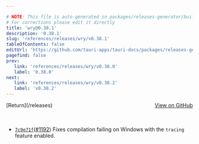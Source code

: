 ```yaml
---

# NOTE: This file is auto-generated in packages/releases-generator/build.ts
# For corrections please edit it directly
title: 'wry@0.38.1'
description: '0.38.1'
slug: 'references/releases/wry/v0.38.1'
tableOfContents: false
editUrl: 'https://github.com/tauri-apps/tauri-docs/packages/releases-generator/build.ts'
pagefind: false
prev:
   link: 'references/releases/wry/v0.38.0'
   label: '0.38.0'
next:
   link: 'references/releases/wry/v0.38.2'
   label: 'v0.38.2'
---
```


<div style="margin-bottom:3rem; display: flex; justify-content: space-between; align-items: center"><span>[Return](/releases)</span><span><a href="https://github.com/tauri-apps/wry/releases/tag/wry-v0.38.1">View on GitHub</a></span></div>

- [`7c9e71f`](https://github.com/tauri-apps/wry/commit/7c9e71f4692e94fd401ad3508ff3912d43880e2c)([#1192](https://github.com/tauri-apps/wry/pull/1192)) Fixes compilation failing on Windows with the `tracing` feature enabled.

